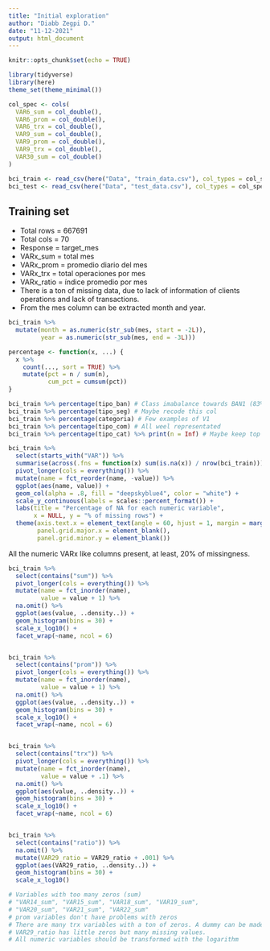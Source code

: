 ```yaml
---
title: "Initial exploration"
author: "Diabb Zegpi D."
date: "11-12-2021"
output: html_document
---
```


```r
knitr::opts_chunk$set(echo = TRUE)
```


```r
library(tidyverse)
library(here)
theme_set(theme_minimal())

col_spec <- cols(
  VAR6_sum = col_double(),
  VAR6_prom = col_double(),
  VAR6_trx = col_double(),
  VAR9_sum = col_double(),
  VAR9_prom = col_double(),
  VAR9_trx = col_double(),
  VAR30_sum = col_double()
)

bci_train <- read_csv(here("Data", "train_data.csv"), col_types = col_spec)
bci_test <- read_csv(here("Data", "test_data.csv"), col_types = col_spec)
```


## Training set

- Total rows = 667691
- Total cols = 70
- Response = target_mes
- VARx_sum = total mes
- VARx_prom = promedio diario del mes
- VARx_trx = total operaciones por mes
- VARx_ratio = índice promedio por mes
- There is a ton of missing data, due to lack of information of clients operations and lack of transactions.
- From the mes column can be extracted month and year.

```r
bci_train %>% 
  mutate(month = as.numeric(str_sub(mes, start = -2L)),
         year = as.numeric(str_sub(mes, end = -3L)))
```


```r
percentage <- function(x, ...) {
  x %>% 
    count(..., sort = TRUE) %>% 
    mutate(pct = n / sum(n),
           cum_pct = cumsum(pct))
}

bci_train %>% percentage(tipo_ban) # Class imabalance towards BAN1 (83%)
bci_train %>% percentage(tipo_seg) # Maybe recode this col
bci_train %>% percentage(categoria) # Few examples of V1
bci_train %>% percentage(tipo_com) # All weel representated
bci_train %>% percentage(tipo_cat) %>% print(n = Inf) # Maybe keep top 90%
```


```r
bci_train %>% 
  select(starts_with("VAR")) %>% 
  summarise(across(.fns = function(x) sum(is.na(x)) / nrow(bci_train))) %>% 
  pivot_longer(cols = everything()) %>% 
  mutate(name = fct_reorder(name, -value)) %>% 
  ggplot(aes(name, value)) +
  geom_col(alpha = .8, fill = "deepskyblue4", color = "white") +
  scale_y_continuous(labels = scales::percent_format()) +
  labs(title = "Percentage of NA for each numeric variable",
       x = NULL, y = "% of missing rows") +
  theme(axis.text.x = element_text(angle = 60, hjust = 1, margin = margin(-20)),
        panel.grid.major.x = element_blank(),
        panel.grid.minor.y = element_blank())
```

All the numeric VARx like columns present, at least, 20% of missingness. 


```r
bci_train %>% 
  select(contains("sum")) %>% 
  pivot_longer(cols = everything()) %>%
  mutate(name = fct_inorder(name),
         value = value + 1) %>% 
  na.omit() %>% 
  ggplot(aes(value, ..density..)) +
  geom_histogram(bins = 30) +
  scale_x_log10() +
  facet_wrap(~name, ncol = 6)


bci_train %>% 
  select(contains("prom")) %>% 
  pivot_longer(cols = everything()) %>%
  mutate(name = fct_inorder(name),
         value = value + 1) %>% 
  na.omit() %>% 
  ggplot(aes(value, ..density..)) +
  geom_histogram(bins = 30) +
  scale_x_log10() +
  facet_wrap(~name, ncol = 6)


bci_train %>% 
  select(contains("trx")) %>% 
  pivot_longer(cols = everything()) %>%
  mutate(name = fct_inorder(name),
         value = value + .1) %>% 
  na.omit() %>% 
  ggplot(aes(value, ..density..)) +
  geom_histogram(bins = 30) +
  scale_x_log10() +
  facet_wrap(~name, ncol = 6)


bci_train %>% 
  select(contains("ratio")) %>% 
  na.omit() %>%
  mutate(VAR29_ratio = VAR29_ratio + .001) %>% 
  ggplot(aes(VAR29_ratio, ..density..)) +
  geom_histogram(bins = 30) +
  scale_x_log10() 
```


```r
# Variables with too many zeros (sum)
# "VAR14_sum", "VAR15_sum", "VAR18_sum", "VAR19_sum", 
# "VAR20_sum", "VAR21_sum", "VAR22_sum"
# prom variables don't have problems with zeros
# There are many trx variables with a ton of zeros. A dummy can be made.
# VAR29_ratio has little zeros but many missing values.
# All numeric variables should be transformed with the logarithm

```





















